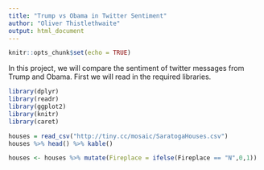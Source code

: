 ```yaml
---
title: "Trump vs Obama in Twitter Sentiment"
author: "Oliver Thistlethwaite"
output: html_document
---
```


```r
knitr::opts_chunk$set(echo = TRUE)
```

In this project, we will compare the sentiment of twitter messages from Trump and Obama. First we will read in the required libraries.

```r
library(dplyr)
library(readr)
library(ggplot2)
library(knitr)
library(caret)

houses = read_csv("http://tiny.cc/mosaic/SaratogaHouses.csv")
houses %>% head() %>% kable() 

```



```r

houses <- houses %>% mutate(Fireplace = ifelse(Fireplace == "N",0,1))

```


